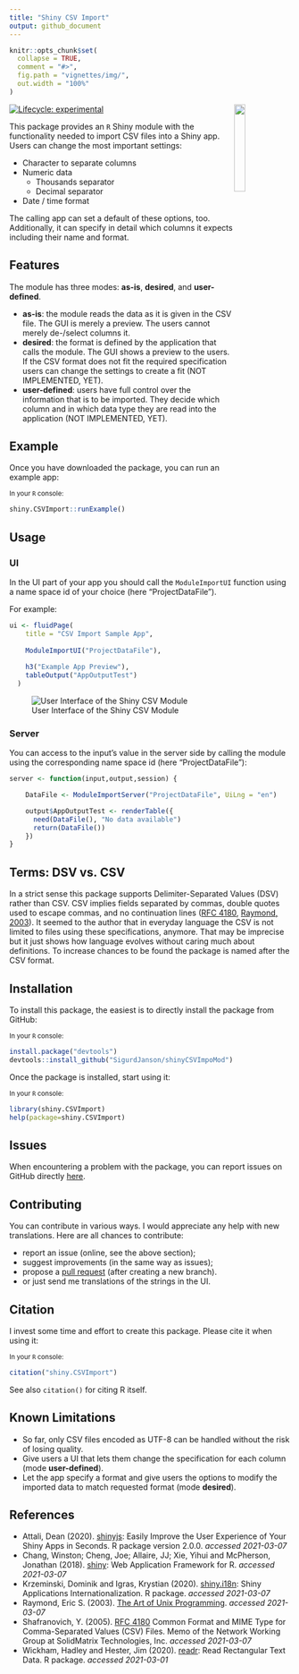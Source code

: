 ```yaml
---
title: "Shiny CSV Import"
output: github_document
---
```


<!-- README.md is generated from README.Rmd. Please edit that file. -->

```r
knitr::opts_chunk$set(
  collapse = TRUE,
  comment = "#>",
  fig.path = "vignettes/img/",
  out.width = "100%"
)
```


<img src="vignettes/img/logo_csvmodule.svg" align="right" width="20%"/>

<!-- badges: start -->

[![Lifecycle: experimental](https://img.shields.io/badge/lifecycle-experimental-orange.svg)](https://lifecycle.r-lib.org/articles/stages.html#experimental)

<!-- badges: end -->

This package provides an `R` Shiny module with the functionality needed to import CSV files into a Shiny app. Users can change the most important settings:

* Character to separate columns
* Numeric data
  * Thousands separator
  * Decimal separator
* Date / time format

The calling app can set a default of these options, too. Additionally, it can specify in detail which columns it expects including their name and format.


## Features

The module has three modes: **as-is**, **desired**, and **user-defined**.

* **as-is**: the module reads the data as it is given in the CSV file. The GUI is merely a preview. The users cannot merely de-/select columns it.
* **desired**: the format is defined by the application that calls the module. The GUI shows a preview to the users. If the CSV format does not fit the required specification users can change the settings to create a fit (NOT IMPLEMENTED, YET).
* **user-defined**: users have full control over the information that is to be imported. They decide which column and in which data type they are read into the application (NOT IMPLEMENTED, YET).



## Example

Once you have downloaded the package, you can run an example app:

<sub>In your `R` console:</sub>
```r
shiny.CSVImport::runExample()
```


## Usage

### UI

In the UI part of your app you should call the `ModuleImportUI` function using a name space id of your choice (here "ProjectDataFile").

For example:
```r
ui <- fluidPage(
    title = "CSV Import Sample App",
    
    ModuleImportUI("ProjectDataFile"),
    
    h3("Example App Preview"),
    tableOutput("AppOutputTest")
  )
```

![User Interface of the Shiny CSV Module](vignettes/img/csvmodule_ui.png)

### Server

You can access to the input's value in the server side by calling the module using the corresponding name space id (here "ProjectDataFile"):

```r
server <- function(input,output,session) {

    DataFile <- ModuleImportServer("ProjectDataFile", UiLng = "en")

    output$AppOutputTest <- renderTable({
      need(DataFile(), "No data available")
      return(DataFile())
    })
}
```



## Terms: DSV vs. CSV

In a strict sense this package supports Delimiter-Separated Values (DSV) rather than CSV. CSV implies fields separated by commas, double quotes used to escape commas, and no continuation lines ([RFC 4180](https://tools.ietf.org/html/rfc4180), [Raymond, 2003](http://www.catb.org/~esr/writings/taoup/html/ch05s02.html)). It seemed to the author that in everyday language the CSV is not limited to files using these specifications, anymore. That may be imprecise but it just shows how language evolves without caring much about definitions. To increase chances to be found the package is named after the CSV format.



## Installation

To install this package, the easiest is to directly install the package from GitHub:

<sub>In your `R` console:</sub>
```r
install.package("devtools")
devtools::install_github("SigurdJanson/shinyCSVImpoMod")
```

Once the package is installed, start using it:

<sub>In your `R` console:</sub>
```r
library(shiny.CSVImport)
help(package=shiny.CSVImport)
```



## Issues
When encountering a problem with the package, you can report issues on GitHub directly [here](https://github.com/SigurdJanson/shinyCSVImpoMod/issues).



## Contributing
You can contribute in various ways. I would appreciate any help with new translations. Here are all chances to contribute:

* report an issue (online, see the above section);
* suggest improvements (in the same way as issues);
* propose a [pull request](https://help.github.com/articles/about-pull-requests/) (after creating a new branch).
* or just send me translations of the strings in the UI.


## Citation
I invest some time and effort to create this package. Please cite it when using it:

<sub>In your `R` console:</sub>
```r
citation("shiny.CSVImport")
```

See also `citation()` for citing R itself.



## Known Limitations

* So far, only CSV files encoded as UTF-8 can be handled without the risk of losing quality.
* Give users a UI that lets them change the specification for each column (mode **user-defined**).
* Let the app specify a format and give users the options to modify the imported data to match requested format (mode **desired**).


## References

* Attali, Dean (2020). [shinyjs](https://CRAN.R-project.org/package=shinyjs): Easily Improve the User Experience of Your Shiny Apps in Seconds. R package version 2.0.0. *accessed 2021-03-07*
* Chang, Winston; Cheng, Joe; Allaire, JJ; Xie, Yihui and McPherson, Jonathan (2018). [shiny](https://CRAN.R-project.org/package=shiny): Web Application Framework for R.  *accessed 2021-03-07*
* Krzeminski, Dominik and Igras, Krystian (2020). [shiny.i18n](https://github.com/Appsilon/shiny.i18n): Shiny Applications Internationalization. R package. *accessed 2021-03-07*
* Raymond, Eric S. (2003). [The Art of Unix Programming](http://www.catb.org/~esr/writings/taoup/html/index.html). *accessed 2021-03-07*
* Shafranovich, Y. (2005). [RFC 4180](https://tools.ietf.org/html/rfc4180) Common Format and MIME Type for Comma-Separated Values (CSV) Files. Memo of the Network Working Group at SolidMatrix Technologies, Inc. *accessed 2021-03-07*
* Wickham, Hadley and Hester, Jim (2020). [readr](https://CRAN.R-project.org/package=readr): Read Rectangular Text Data. R package. *accessed 2021-03-01*


